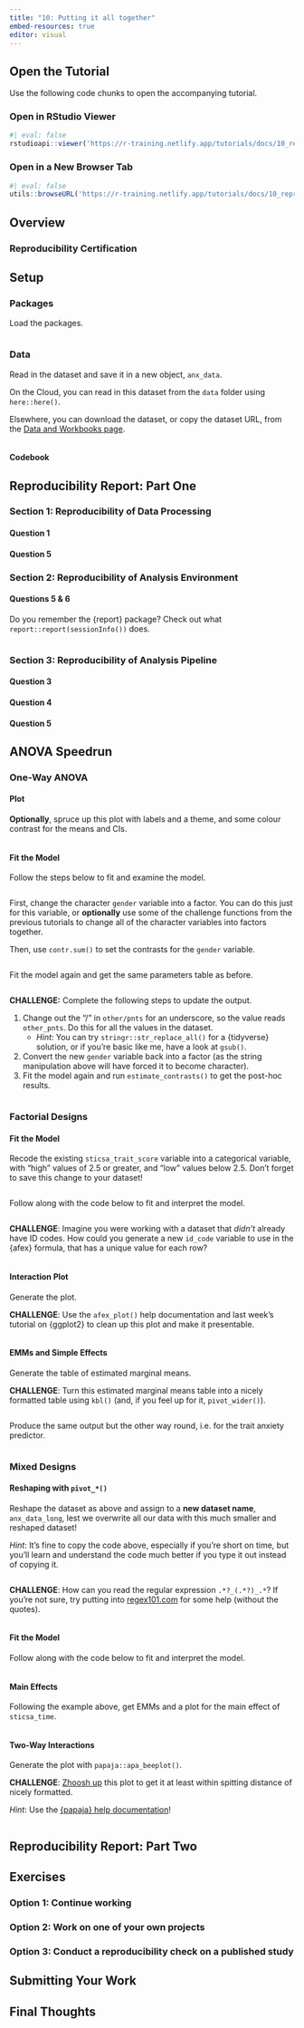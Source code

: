 ```yaml
---
title: "10: Putting it all together"
embed-resources: true
editor: visual
---
```


## Open the Tutorial

Use the following code chunks to open the accompanying tutorial.

### Open in RStudio Viewer

```r
#| eval: false
rstudioapi::viewer('https://r-training.netlify.app/tutorials/docs/10_reproducibility')
```

### Open in a New Browser Tab

```r
#| eval: false
utils::browseURL('https://r-training.netlify.app/tutorials/docs/10_reproducibility')
```

## Overview

### Reproducibility Certification

## Setup

### Packages

Load the packages.

```r

```

### Data

Read in the dataset and save it in a new object, `anx_data`.

On the Cloud, you can read in this dataset from the `data` folder using `here::here()`.

Elsewhere, you can download the dataset, or copy the dataset URL, from the [Data and Workbooks page](../../../data_workbooks.qmd).

```r

```

#### Codebook

## Reproducibility Report: Part One

### Section 1: Reproducibility of Data Processing

#### Question 1

#### Question 5

### Section 2: Reproducibility of Analysis Environment

#### Questions 5 & 6

Do you remember the {report} package? Check out what `report::report(sessionInfo())` does.

```r

```

### Section 3: Reproducibility of Analysis Pipeline

#### Question 3

#### Question 4

#### Question 5

## ANOVA Speedrun

### One-Way ANOVA

#### Plot

**Optionally**, spruce up this plot with labels and a theme, and some colour contrast for the means and CIs.

```r

```

#### Fit the Model

Follow the steps below to fit and examine the model.

```r

```

First, change the character `gender` variable into a factor. You can do this just for this variable, or **optionally** use some of the challenge functions from the previous tutorials to change all of the character variables into factors together.

Then, use `contr.sum()` to set the contrasts for the `gender` variable.

```r

```

Fit the model again and get the same parameters table as before.

```r

```

**CHALLENGE:** Complete the following steps to update the output.

1.  Change out the "/" in `other/pnts` for an underscore, so the value reads `other_pnts`. Do this for all the values in the dataset.
    -   *Hint*: You can try `stringr::str_replace_all()` for a {tidyverse} solution, or if you're basic like me, have a look at `gsub()`.
2.  Convert the new `gender` variable back into a factor (as the string manipulation above will have forced it to become character).
3.  Fit the model again and run `estimate_contrasts()` to get the post-hoc results.

```r

```

### Factorial Designs

#### Fit the Model

Recode the existing `sticsa_trait_score` variable into a categorical variable, with "high" values of 2.5 or greater, and "low" values below 2.5. Don't forget to save this change to your dataset!

```r

```

Follow along with the code below to fit and interpret the model.

```r

```

**CHALLENGE**: Imagine you were working with a dataset that *didn't* already have ID codes. How could you generate a new `id_code` variable to use in the {afex} formula, that has a unique value for each row?

```r

```

#### Interaction Plot

Generate the plot.

**CHALLENGE**: Use the `afex_plot()` help documentation and last week's tutorial on {ggplot2} to clean up this plot and make it presentable.

```r

```

#### EMMs and Simple Effects

Generate the table of estimated marginal means.

**CHALLENGE**: Turn this estimated marginal means table into a nicely formatted table using `kbl()` (and, if you feel up for it, `pivot_wider()`).

```r

```

Produce the same output but the other way round, i.e. for the trait anxiety predictor.

```r

```

### Mixed Designs

#### Reshaping with `pivot_*()`

Reshape the dataset as above and assign to a **new dataset name**, `anx_data_long`, lest we overwrite all our data with this much smaller and reshaped dataset!

*Hint*: It's fine to copy the code above, especially if you're short on time, but you'll learn and understand the code much better if you type it out instead of copying it.

```r

```

**CHALLENGE**: How can you read the regular expression `.*?_(.*?)_.*`? If you're not sure, try putting into [regex101.com](https://regex101.com/) for some help (without the quotes).

```r

```

#### Fit the Model

Follow along with the code below to fit and interpret the model.

```r

```

#### Main Effects

Following the example above, get EMMs and a plot for the main effect of `sticsa_time`.

```r

```

#### Two-Way Interactions

Generate the plot with `papaja::apa_beeplot()`.

**CHALLENGE**: [Zhoosh up](https://www.nytimes.com/2022/01/31/style/jeuje-zhoosh-zhuzh.html) this plot to get it at least within spitting distance of nicely formatted.

*Hint*: Use the [{papaja} help documentation](https://frederikaust.com/papaja_man/reporting.html#figures)!

```r

```

## Reproducibility Report: Part Two

## Exercises

### Option 1: Continue working

### Option 2: Work on one of your own projects

### Option 3: Conduct a reproducibility check on a published study

## Submitting Your Work

## Final Thoughts
